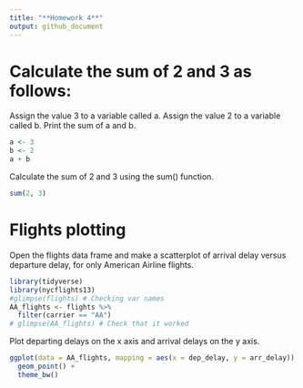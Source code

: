 ```yaml
---
title: "**Homework 4**"
output: github_document
---
```


# Calculate the sum of 2 and 3 as follows:

Assign the value 3 to a variable called a.
Assign the value 2 to a variable called b.
Print the sum of a and b.

```r
a <- 3
b <- 2
a + b
```

Calculate the sum of 2 and 3 using the sum() function.

```r
sum(2, 3)
```

# Flights plotting

Open the flights data frame and make a scatterplot of arrival delay versus departure delay, for only American Airline flights.

```r
library(tidyverse)
library(nycflights13)
#glimpse(flights) # Checking var names
AA_flights <- flights %>%
  filter(carrier == "AA")
# glimpse(AA_flights) # Check that it worked
```

Plot departing delays on the x axis and arrival delays on the y axis.

```r
ggplot(data = AA_flights, mapping = aes(x = dep_delay, y = arr_delay)) +
  geom_point() +
  theme_bw()
```


